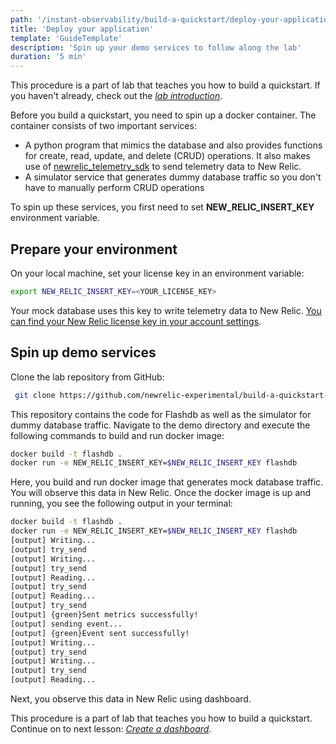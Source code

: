 ```yaml
---
path: '/instant-observability/build-a-quickstart/deploy-your-application'
title: 'Deploy your application'
template: 'GuideTemplate'
description: 'Spin up your demo services to follow along the lab'
duration: '5 min'
---
```


<Callout variant="course" title="Lab">

This procedure is a part of lab that teaches you how to build a quickstart. If you haven't already, check out the [_lab introduction_](/instant-observability/build-a-quickstart).

</Callout>

Before you build a quickstart, you need to spin up a docker container. The container consists of two important services:
- A python program that mimics the database and also provides functions for create, read, update, and delete (CRUD) operations. It also makes use of [newrelic_telemetry_sdk](https://github.com/newrelic/newrelic-telemetry-sdk-python) to send telemetry data to New Relic.
- A simulator service that generates dummy database traffic so you don't have to manually perform CRUD operations

To spin up these services, you first need to  set **NEW_RELIC_INSERT_KEY** environment variable.

## Prepare your environment

On your local machine, set your license key in an environment variable:

```bash
export NEW_RELIC_INSERT_KEY=<YOUR_LICENSE_KEY>
```

Your mock database uses this key to write telemetry data to New Relic. [You can find your New Relic license key in your account settings](https://docs.newrelic.com/docs/apis/intro-apis/new-relic-api-keys/).

## Spin up demo services

Clone the lab repository from GitHub: 
```bash
 git clone https://github.com/newrelic-experimental/build-a-quickstart-lab.git
``` 

This repository contains the code for Flashdb as well as the simulator for dummy database traffic. Navigate to the demo directory and execute the following commands to build and run docker image:

 ```bash
 docker build -t flashdb . 
 docker run -e NEW_RELIC_INSERT_KEY=$NEW_RELIC_INSERT_KEY flashdb
```

Here, you build and run docker image that generates mock database traffic. You will observe this data in New Relic. Once the docker image is up and running, you see the following output in your terminal:

```bash animate
docker build -t flashdb .
docker run -e NEW_RELIC_INSERT_KEY=$NEW_RELIC_INSERT_KEY flashdb
[output] Writing...
[output] try_send
[output] Writing...
[output] try_send
[output] Reading...
[output] try_send
[output] Reading...
[output] try_send
[output] {green}Sent metrics successfully!
[output] sending event...
[output] {green}Event sent successfully!
[output] Writing...
[output] try_send
[output] Writing...
[output] try_send
[output] Reading...
```


Next, you observe this data in New Relic using dashboard. 

<Callout variant="course" title="Lab">

This procedure is a part of lab that teaches you how to build a quickstart. Continue on to next lesson: [_Create a dashboard_](/instant-observability/build-a-quickstart/create-a-dashboard).

</Callout>
